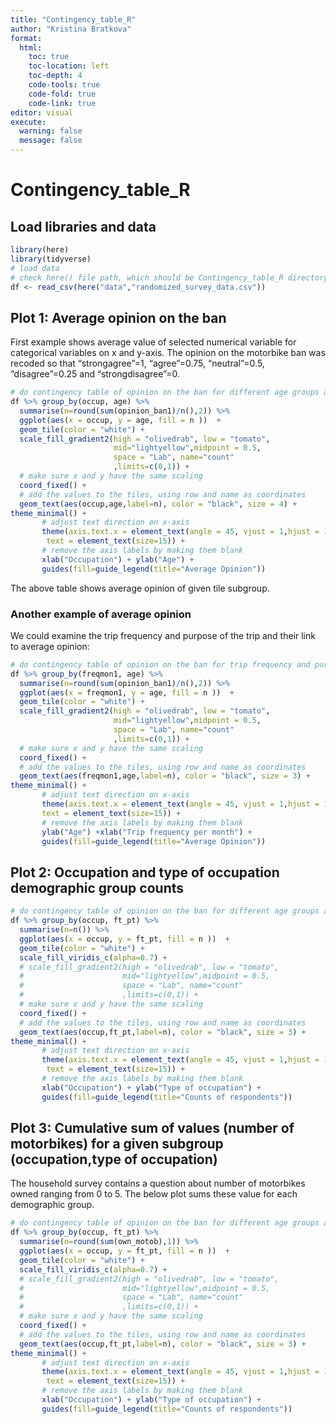 ```yaml
---
title: "Contingency_table_R"
author: "Kristina Bratkova"
format: 
  html:
    toc: true
    toc-location: left
    toc-depth: 4
    code-tools: true
    code-fold: true
    code-link: true
editor: visual
execute: 
  warning: false
  message: false
---
```


# Contingency_table_R

## Load libraries and data

```r
library(here)
library(tidyverse)
# load data
# check here() file path, which should be Contingency_table_R directory
df <- read_csv(here("data","randomized_survey_data.csv"))
```

## Plot 1: Average opinion on the ban

First example shows average value of selected numerical variable for categorical variables on x and y-axis. The opinion on the motorbike ban was recoded so that "strongagree"=1, "agree"=0.75, "neutral"=0.5, "disagree"=0.25 and "strongdisagree"=0.

```r
# do contingency table of opinion on the ban for different age groups and occupations
df %>% group_by(occup, age) %>% 
  summarise(n=round(sum(opinion_ban1)/n(),2)) %>%
  ggplot(aes(x = occup, y = age, fill = n ))  +
  geom_tile(color = "white") +
  scale_fill_gradient2(high = "olivedrab", low = "tomato",
                       mid="lightyellow",midpoint = 0.5,
                       space = "Lab", name="count"
                       ,limits=c(0,1)) +
  # make sure x and y have the same scaling
  coord_fixed() +
  # add the values to the tiles, using row and name as coordinates 
  geom_text(aes(occup,age,label=n), color = "black", size = 4) +
theme_minimal() +
       # adjust text direction on x-axis 
       theme(axis.text.x = element_text(angle = 45, vjust = 1,hjust = 1),
        text = element_text(size=15)) +
       # remove the axis labels by making them blank
       xlab("Occupation") + ylab("Age") + 
       guides(fill=guide_legend(title="Average Opinion")) 
```

The above table shows average opinion of given tile subgroup.

### Another example of average opinion

We could examine the trip frequency and purpose of the trip and their link to average opinion:

```r
# do contingency table of opinion on the ban for trip frequency and purpose
df %>% group_by(freqmon1, age) %>% 
  summarise(n=round(sum(opinion_ban1)/n(),2)) %>%
  ggplot(aes(x = freqmon1, y = age, fill = n ))  +
  geom_tile(color = "white") +
  scale_fill_gradient2(high = "olivedrab", low = "tomato",
                       mid="lightyellow",midpoint = 0.5,
                       space = "Lab", name="count"
                       ,limits=c(0,1)) +
  # make sure x and y have the same scaling
  coord_fixed() +
  # add the values to the tiles, using row and name as coordinates 
  geom_text(aes(freqmon1,age,label=n), color = "black", size = 3) +
theme_minimal() +
       # adjust text direction on x-axis 
       theme(axis.text.x = element_text(angle = 45, vjust = 1,hjust = 1),
       text = element_text(size=15)) +
       # remove the axis labels by making them blank
       ylab("Age") +xlab("Trip frequency per month") + 
       guides(fill=guide_legend(title="Average Opinion"))

```

## Plot 2: Occupation and type of occupation demographic group counts

```r
# do contingency table of opinion on the ban for different age groups and occupations
df %>% group_by(occup, ft_pt) %>% 
  summarise(n=n()) %>%
  ggplot(aes(x = occup, y = ft_pt, fill = n ))  +
  geom_tile(color = "white") +
  scale_fill_viridis_c(alpha=0.7) +
  # scale_fill_gradient2(high = "olivedrab", low = "tomato",
  #                      mid="lightyellow",midpoint = 0.5,
  #                      space = "Lab", name="count"
  #                      ,limits=c(0,1)) +
  # make sure x and y have the same scaling
  coord_fixed() +
  # add the values to the tiles, using row and name as coordinates 
  geom_text(aes(occup,ft_pt,label=n), color = "black", size = 3) +
theme_minimal() +
       # adjust text direction on x-axis 
       theme(axis.text.x = element_text(angle = 45, vjust = 1,hjust = 1),
        text = element_text(size=15)) +
       # remove the axis labels by making them blank
       xlab("Occupation") + ylab("Type of occupation") + 
       guides(fill=guide_legend(title="Counts of respondents")) 
```

## Plot 3: Cumulative sum of values (number of motorbikes) for a given subgroup (occupation,type of occupation)

The household survey contains a question about number of motorbikes owned ranging from 0 to 5. The below plot sums these value for each demographic group.

```r
# do contingency table of opinion on the ban for different age groups and occupations
df %>% group_by(occup, ft_pt) %>% 
  summarise(n=round(sum(own_motob),1)) %>%
  ggplot(aes(x = occup, y = ft_pt, fill = n ))  +
  geom_tile(color = "white") +
  scale_fill_viridis_c(alpha=0.7) +
  # scale_fill_gradient2(high = "olivedrab", low = "tomato",
  #                      mid="lightyellow",midpoint = 0.5,
  #                      space = "Lab", name="count"
  #                      ,limits=c(0,1)) +
  # make sure x and y have the same scaling
  coord_fixed() +
  # add the values to the tiles, using row and name as coordinates 
  geom_text(aes(occup,ft_pt,label=n), color = "black", size = 3) +
theme_minimal() +
       # adjust text direction on x-axis 
       theme(axis.text.x = element_text(angle = 45, vjust = 1,hjust = 1),
        text = element_text(size=15)) +
       # remove the axis labels by making them blank
       xlab("Occupation") + ylab("Type of occupation") + 
       guides(fill=guide_legend(title="Counts of respondents")) 
```
